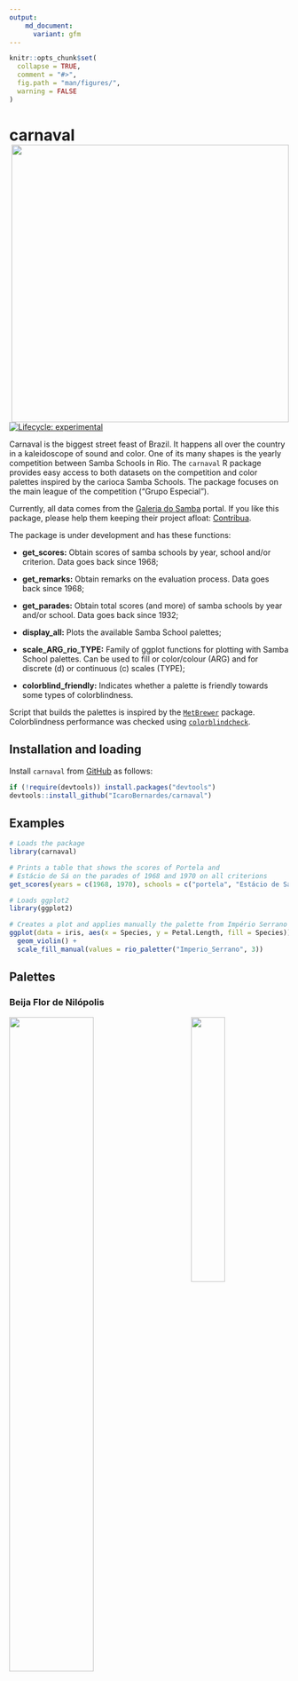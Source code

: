 ```yaml
---
output:
    md_document:
      variant: gfm
---
```


<!-- README.md is generated from README.Rmd. Please edit that file -->

```r
knitr::opts_chunk$set(
  collapse = TRUE,
  comment = "#>",
  fig.path = "man/figures/",
  warning = FALSE
)
```

# carnaval <a href="https://icarobernardes.github.io/carnaval/"><img src="man/figures/logo.png" align="right" height="500" /></a>

<!-- badges: start -->

[![Lifecycle: experimental](https://lifecycle.r-lib.org/articles/figures/lifecycle-experimental.svg)](https://www.tidyverse.org/lifecycle/#experimental)

<!-- badges: end -->

Carnaval is the biggest street feast of Brazil. It happens all over the country in a kaleidoscope of sound and color. One of its many shapes is the yearly competition between Samba Schools in Rio. The `carnaval` R package provides easy access to both datasets on the competition and color palettes inspired by the carioca Samba Schools. The package focuses on the main league of the competition ("Grupo Especial").

Currently, all data comes from the [Galeria do Samba](https://galeriadosamba.com.br) portal. If you like this package, please help them keeping their project afloat: [Contribua](https://galeriadosamba.com.br/espaco-aberto/contribua/).

The package is under development and has these functions:

- **get_scores:** Obtain scores of samba schools by year, school and/or criterion. Data goes back since 1968;

- **get_remarks:** Obtain remarks on the evaluation process. Data goes back since 1968;

- **get_parades:** Obtain total scores (and more) of samba schools by year and/or school. Data goes back since 1932;

- **display_all:** Plots the available Samba School palettes;

- **scale_ARG_rio_TYPE:** Family of ggplot functions for plotting with Samba School palettes. Can be used to fill or color/colour (ARG) and for discrete (d) or continuous (c) scales (TYPE);

- **colorblind_friendly:** Indicates whether a palette is friendly towards some types of colorblindness.

Script that builds the palettes is inspired by the [`MetBrewer`](https://github.com/BlakeRMills/MetBrewer) package. Colorblindness performance was checked using [`colorblindcheck`](https://github.com/Nowosad/colorblindcheck).

## Installation and loading

Install `carnaval` from [GitHub](https://github.com/IcaroBernardes/carnaval) as follows:

```r
if (!require(devtools)) install.packages("devtools")
devtools::install_github("IcaroBernardes/carnaval")
```

## Examples

```r
# Loads the package
library(carnaval)

# Prints a table that shows the scores of Portela and
# Estácio de Sá on the parades of 1968 and 1970 on all criterions
get_scores(years = c(1968, 1970), schools = c("portela", "Estácio de Sá"))
```

```r
# Loads ggplot2
library(ggplot2)

# Creates a plot and applies manually the palette from Império Serrano
ggplot(data = iris, aes(x = Species, y = Petal.Length, fill = Species)) +
  geom_violin() +
  scale_fill_manual(values = rio_paletter("Imperio_Serrano", 3))
```

## Palettes

### Beija Flor de Nilópolis

<img src="man/figures/palettes/Beija_Flor.png" width="55%" align="left"/>
<img src="man/figures/shields/Beija_Flor.jpg" width="35%" align="right"/>
<br clear="both"/><br>

- Friendly towards **deuteranopia** and **protanopia**

------------------------------------------------------------------------

### Acadêmicos do Grande Rio

<img src="man/figures/palettes/Grande_Rio.png" width="55%" align="left"/>
<img src="man/figures/shields/Grande_Rio.jpg" width="35%" align="right"/>
<br clear="both"/><br>

- Friendly towards **protanopia** and **tritanopia**

------------------------------------------------------------------------

### Imperatriz Leopoldinense

<img src="man/figures/palettes/Imperatriz_Leopoldinense.png" width="55%" align="left"/>
<img src="man/figures/shields/Imperatriz_Leopoldinense.jpg" width="35%" align="right"/>
<br clear="both"/><br>

- Friendly towards **deuteranopia** and **tritanopia**

------------------------------------------------------------------------

### Império Serrano

<img src="man/figures/palettes/Imperio_Serrano.png" width="55%" align="left"/>
<img src="man/figures/shields/Imperio_Serrano.jpg" width="35%" align="right"/>
<br clear="both"/><br>

- Friendly towards **deuteranopia**, **protanopia** and **tritanopia**

------------------------------------------------------------------------

### Estação Primeira de Mangueira

<img src="man/figures/palettes/Mangueira.png" width="55%" align="left"/>
<img src="man/figures/shields/Mangueira.jpg" width="35%" align="right"/>
<br clear="both"/><br>

- Friendly towards **deuteranopia**, **protanopia** and **tritanopia**

------------------------------------------------------------------------

### Mocidade Independente de Padre Miguel

<img src="man/figures/palettes/Padre_Miguel.png" width="55%" align="left"/>
<img src="man/figures/shields/Padre_Miguel.jpg" width="35%" align="right"/>
<br clear="both"/><br>

- Friendly towards **deuteranopia** and **tritanopia**

------------------------------------------------------------------------

### Paraíso do Tuiuti

<img src="man/figures/palettes/Paraiso_Tuiuti.png" width="55%" align="left"/>
<img src="man/figures/shields/Paraiso_Tuiuti.jpg" width="35%" align="right"/>
<br clear="both"/><br>

- Friendly towards **deuteranopia**, **protanopia** and **tritanopia**

------------------------------------------------------------------------

### Portela

<img src="man/figures/palettes/Portela.png" width="55%" align="left"/>
<img src="man/figures/shields/Portela.jpg" width="35%" align="right"/>
<br clear="both"/><br>

- Friendly towards **deuteranopia**, **protanopia** and **tritanopia**

------------------------------------------------------------------------

### Acadêmicos do Salgueiro

<img src="man/figures/palettes/Salgueiro.png" width="55%" align="left"/>
<img src="man/figures/shields/Salgueiro.jpg" width="35%" align="right"/>
<br clear="both"/><br>

- Friendly towards **deuteranopia**, **protanopia** and **tritanopia**

------------------------------------------------------------------------

### São Clemente

<img src="man/figures/palettes/Sao_Clemente.png" width="55%" align="left"/>
<img src="man/figures/shields/Sao_Clemente.jpg" width="35%" align="right"/>
<br clear="both"/><br>

- Friendly towards **deuteranopia**, **protanopia** and **tritanopia**

------------------------------------------------------------------------

### Unidos da Tijuca

<img src="man/figures/palettes/Tijuca.png" width="55%" align="left"/>
<img src="man/figures/shields/Tijuca.jpg" width="35%" align="right"/>
<br clear="both"/><br>

- Friendly towards **deuteranopia**, **protanopia** and **tritanopia**

------------------------------------------------------------------------

### União da Ilha do Governador

<img src="man/figures/palettes/Uniao_Ilha.png" width="55%" align="left"/>
<img src="man/figures/shields/Uniao_Ilha.jpg" width="35%" align="right"/>
<br clear="both"/><br>

- Friendly towards **deuteranopia**, **protanopia** and **tritanopia**

------------------------------------------------------------------------

### Unidos de Vila Isabel

<img src="man/figures/palettes/Vila_Isabel.png" width="55%" align="left"/>
<img src="man/figures/shields/Vila_Isabel.jpg" width="35%" align="right"/>
<br clear="both"/><br>

- Friendly towards **deuteranopia**

------------------------------------------------------------------------

### Unidos do Viradouro

<img src="man/figures/palettes/Viradouro.png" width="55%" align="left"/>
<img src="man/figures/shields/Viradouro.jpg" width="35%" align="right"/>
<br clear="both"/><br>

- Friendly towards **deuteranopia**, **protanopia** and **tritanopia**
